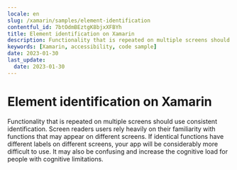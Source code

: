 ```yaml
---
locale: en
slug: /xamarin/samples/element-identification
contentful_id: 7btOdmBEztgK8bjxXFBYh
title: Element identification on Xamarin
description: Functionality that is repeated on multiple screens should use consistent identification.
keywords: [Xamarin, accessibility, code sample]
date: 2023-01-30
last_update:
  date: 2023-01-30
---
```


# Element identification on Xamarin

Functionality that is repeated on multiple screens should use consistent identification. Screen readers users rely heavily on their familiarity with functions that may appear on different screens. If identical functions have different labels on different screens, your app will be considerably more difficult to use. It may also be confusing and increase the cognitive load for people with cognitive limitations.

<CodeSample id="element-identification" framework="xamarin" locale="en"/>

